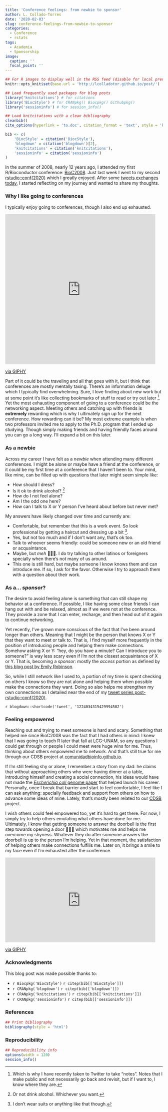 ```yaml
---
title: 'Conference feelings: from newbie to sponsor'
author: L. Collado-Torres
date: '2020-02-03'
slug: conference-feelings-from-newbie-to-sponsor
categories:
  - Conference
  - rstats
tags:
  - Academia
  - Sponsorship
image:
  caption: ''
  focal_point: ''
---
```



```r
## For R images to display well in the RSS feed (disable for local preview)
knitr::opts_knit$set(base.url = 'http://lcolladotor.github.io/post/')

## Load frequently used packages for blog posts
library('knitcitations') # for citations
library('BiocStyle') # for CRANpkg() Biocpkg() Githubpkg()
library('sessioninfo') # for session_info()

## Load knitcitations with a clean bibliography
cleanbib()
cite_options(hyperlink = 'to.doc', citation_format = 'text', style = 'html')

bib <- c(
    'BiocStyle' = citation('BiocStyle'),
    'blogdown' = citation('blogdown')[2],
    'knitcitations' = citation('knitcitations'),
    'sessioninfo' = citation('sessioninfo')
)
```


In the summer of 2008, nearly 12 years ago, I attended my first R/Bioconductor conference: [BioC2008](https://bioconductor.org/help/course-materials/2008/BioC2008/). Just last week I went to my second [rstudio::conf(2020)](https://rstudio.com/conference/) which I greatly enjoyed. After some [tweets exchanges today](https://twitter.com/lcolladotor/status/1224512627017244673?s=20), I started reflecting on my journey and wanted to share my thoughts.

### Why I like going to conferences

I typically enjoy going to conferences, though I also end up exhausted. 

<iframe src="https://giphy.com/embed/l3V0p1WFoSIrzPLW0" width="480" height="480" frameBorder="0" class="giphy-embed" allowFullScreen></iframe><p><a href="https://giphy.com/gifs/l3V0p1WFoSIrzPLW0">via GIPHY</a></p>

Part of it could be the traveling and all that goes with it, but I think that conferences are mostly mentally taxing. There's an information deluge which I typically find overwhelming. Sure, I love finding about new work but at some point it's like collecting bookmarks of stuff to read or try out later ^[Which is why I have recently taken to Twitter to take "notes". Notes that I make public and not necessarily go back and revisit, but if I want to, I know where they are.]. Yet the most exhausting component of going to a conference could be the networking aspect. Meeting others and catching up with friends is __extremely__ rewarding which is why I ultimately sign up for the next conference. How rewarding can it be? My most extreme example is when two professors invited me to apply to the Ph.D. program that I ended up studying. Though simply making friends and having friendly faces around you can go a long way. I'll expand a bit on this later.


### As a newbie

Across my career I have felt as a _newbie_ when attending many different conferences. I might be alone or maybe have a friend at the conference, or it could be my first time at a conference that I haven't been to. Your mind, like mine, can be filled up with questions that later might seem simple like:

* How should I dress?
* Is it ok to drink alcohol? ^[Or not drink alcohol. Whichever you want.]
* How do I not feel alone?
* Am I the odd one here?
* How can I talk to X or Y person I've heard about before but never met?

My answers have likely changed over time and currently are:

* Comfortable, but remember that this is a work event. So look professional by getting a haircut and dressing up a bit ^[I don't wear suits or anything like that though.].
* Yes, but not too much and if I don't want any, that's ok too.
* Talk to whoever seems friendly: could be someone new or an old friend or acquaintance. 
* Maybe, but _meh_ 🤷🏽‍♂️. I do try talking to other latinos or foreigners specially when there's not many of us around.
* This one is still hard, but maybe someone I know knows them and can introduce me. If so, I ask for the favor. Otherwise I try to approach them with a question about their work.

### As a... _sponsor_?

The desire to avoid feeling alone is something that can still shape my behavior at a conference. If possible, I like having some close friends I can hang out with and be relaxed, almost as if we were not at the conference. They provide a zone that I can enter, recharge, and then head out of it again to continue networking. 

Yet recently, I've grown more conscious of the fact that I've been around longer than others. Meaning that I might be the person that knows X or Y that they want to meet or talk to. That is, I find myself more frequently in the position of introducing people and helping them make connections. Somehow asking X or Y: "hey, do you have a minute? Can I introduce you to someone?" is way less scary even if I'm not the closest acquaintance of X or Y. That is, becoming a _sponsor_: mostly the _access_ portion as defined by [this blog post by Emily Robinson](https://hookedondata.org/the-importance-of-sponsorship/).

So, while I still network like I used to, a portion of my time is spent checking on others I know so they are not alone and helping them when possible make the connections they want. Doing so also helps me strengthen my own connections as I detailed near the end of my [tweet series post-rstudio::conf(2020)](https://twitter.com/lcolladotor/status/1224034242537119744?s=20).

`r blogdown::shortcode('tweet', '1224034315429994502')`

### Feeling empowered

Reaching out and trying to meet someone is hard and scary. Something that helped me since BioC2008 was the fact that I had others in mind: I knew that I was going to teach R later that fall at LCG-UNAM, so any questions I could get through or people I could meet were huge wins for me. Thus, thinking about others empowered me to network. And that's still true for me through our CDSB project at [comunidadbioinfo.github.io](https://comunidadbioinfo.github.io/). 

If I'm still feeling shy or alone, I remember a story from my dad: he claims that without approaching others who were having dinner at a table, introducing himself and creating a social connection, his ideas would have not made the [_Escherichia coli_ genome paper](https://www.ncbi.nlm.nih.gov/pubmed/9278503) that helped launch his career. Personally, once I break that barrier and start to feel comfortable, I feel like I can ask anything: specially feedback and support from others on how to advance some ideas of mine. Lately, that's mostly been related to our [CDSB](https://comunidadbioinfo.github.io/) project. 

I wish others could feel empowered too, yet it's hard to get there. For now, I simply try to help others emulating what others have done for me. Ultimately, I know that getting someone to answer the doorbell is the first step towards opening a door 🤗🙌🏾 which motivates me and helps me overcome my shyness. Whatever they do after someone answers the doorbell is up to the person I'm helping. Yet in that moment, the satisfaction of helping others make connections fulfills me. Later on, it brings a smile to my face even if I'm exhausted after the conference.

<iframe src="https://giphy.com/embed/jOyNf6zPoQ2UE" width="480" height="271" frameBorder="0" class="giphy-embed" allowFullScreen></iframe><p><a href="https://giphy.com/gifs/soccer-angry-mash-up-jOyNf6zPoQ2UE">via GIPHY</a></p>

### Acknowledgments


This blog post was made possible thanks to:

* `r Biocpkg('BiocStyle')` `r citep(bib[['BiocStyle']])`
* `r CRANpkg('blogdown')` `r citep(bib[['blogdown']])`
* `r CRANpkg('knitcitations')` `r citep(bib[['knitcitations']])`
* `r CRANpkg('sessioninfo')` `r citep(bib[['sessioninfo']])`

### References

```r
## Print bibliography
bibliography(style = 'html')
```

### Reproducibility

```r
## Reproducibility info
options(width = 120)
session_info()
```
